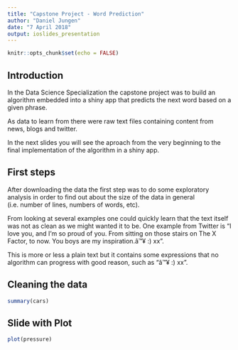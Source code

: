 ```yaml
---
title: "Capstone Project - Word Prediction"
author: "Daniel Jungen"
date: "7 April 2018"
output: ioslides_presentation
---
```


```r
knitr::opts_chunk$set(echo = FALSE)
```

## Introduction

In the Data Science Specialization the capstone project was to build an algorithm embedded into a shiny app that predicts the next word based on a given phrase.

As data to learn from there were raw text files containing content from news, blogs and twitter.

In the next slides you will see the aproach from the very beginning to the final implementation of the algorithm in a shiny app.

## First steps

After downloading the data the first step was to do some exploratory analysis in order to find out about the size of the data in general (i.e. number of lines, numbers of words, etc).

From looking at several examples one could quickly learn that the text itself was not as clean as we might wanted it to be. One example from Twitter is "I love you, and I'm so proud of you. From sitting on those stairs on The X Factor, to now. You boys are my inspiration.â™¥ :) xx".

This is more or less a plain text but it contains some expressions that no algorithm can progress with good reason, such as "â™¥ :) xx".

## Cleaning the data

```r
summary(cars)
```

## Slide with Plot

```r
plot(pressure)
```

